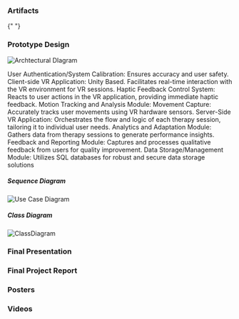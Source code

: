 
### Artifacts
{" "}

### Prototype Design 
<div className="architecure">
  <Image src={Archtecture_img} alt="Archtectural DIagram" />
  <p>
User Authentication/System Calibration: Ensures accuracy and user safety.
Client-side VR Application: Unity Based. Facilitates real-time interaction with the VR environment for VR sessions. 
Haptic Feedback Control System: Reacts to user actions in the VR application, providing immediate haptic feedback.
Motion Tracking and Analysis Module: Movement Capture: Accurately tracks user movements using VR hardware sensors.
Server-Side VR Application:  Orchestrates the flow and logic of each therapy session, tailoring it to individual user needs.
Analytics and Adaptation Module: Gathers data from therapy sessions to generate performance insights.
Feedback and Reporting Module: Captures and processes qualitative feedback from users for quality improvement.
Data Storage/Management Module: Utilizes SQL databases for robust and secure data storage solutions

   </p>
</div>

##### Sequence Diagram
<div className="sequence">
  <Image src={Sequence_img} alt="Use Case Diagram" />
</div>

##### Class Diagram
<div className="class_diagram">
  <Image src={Class_img} alt="ClassDiagram" />
</div>

### Final Presentation
### Final Project Report
### Posters
### Videos